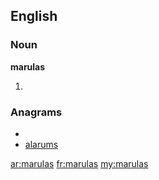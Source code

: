 ==English==

===Noun===
'''marulas'''

# {{plural of|[[marula]]}}

===Anagrams===
* {{alphagram|aalmrsu}}
* [[alarums#English|alarums]]

[[ar:marulas]]
[[fr:marulas]]
[[my:marulas]]